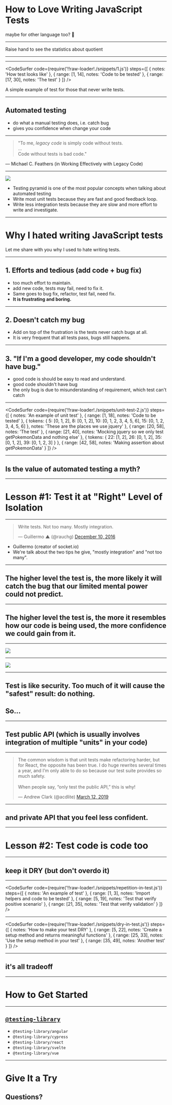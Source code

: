 

<Head>
  <title>How to Love Writing JavaScript Tests</title>
</Head>


# How to Love Writing JavaScript Tests

maybe for other language too? 🤷

---

<TestingQuotient />

<Notes>

Raise hand to see the statistics about quotient

</Notes>

---

<TestingQuotient highlighted />

---

<CodeSurfer
  code={require('!!raw-loader!./snippets/1.js')}
  steps={[
    { notes: 'How test looks like' },
    { range: [1, 14], notes: 'Code to be tested' },
    { range: [17, 30], notes: 'The test' }
  ]}
/>

<Notes>

A simple example of test for those that never write tests.

</Notes>

---

## Automated testing

- do what a manual testing does, i.e. catch bug
- gives you confidence when change your code

---

> "To me, _legacy code_ is simply code without tests. <br />... <br /> Code without tests is bad code."

&mdash; Michael C. Feathers (in Working Effectively with Legacy Code)

---

<Image src="images/testing_pyramid.png" />

<Notes>

- Testing pyramid is one of the most popular concepts when talking about automated testing
- Write most unit tests because they are fast and good feedback loop.
- Write less integration tests because they are slow and more effort to write and investigate.

</Notes>

---

# Why I hated writing JavaScript tests

<Notes>

Let me share with you why I used to hate writing tests.

</Notes>

---

## 1. Efforts and tedious (add code + bug fix)

<Notes>

- too much effort to maintain.
- add new code, tests may fail, need to fix it.
- Same goes to bug fix, refactor, test fail, need fix.
- **It is frustrating and boring.**

</Notes>

---

## 2. Doesn't catch my bug

<Notes>

- Add on top of the frustration is the tests never catch bugs at all.
- It is very frequent that all tests pass, bugs still happens.

</Notes>

---

## 3. "If I'm a good developer, my code shouldn't have bug."

<Notes>

- good code is should be easy to read and understand.
- good code shouldn't have bug
- the only bug is due to misunderstanding of requirement, which test can't catch

</Notes>

---

<CodeSurfer
  code={require('!!raw-loader!./snippets/unit-test-2.js')}
  steps={[
    { notes: 'An example of unit test' },
    { range: [1, 18], notes: 'Code to be tested' },
    {
      tokens: {
        5: [0, 1, 2],
        8: [0, 1, 2],
        10: [0, 1, 2, 3, 4, 5, 6],
        15: [0, 1, 2, 3, 4, 5, 6]
      },
      notes: 'These are the places we use jquery'
    },
    { range: [20, 58], notes: 'The test' },
    {
      range: [21, 40],
      notes:
        'Mocking jquery so we only test getPokemonData and nothing else'
    },
    {
      tokens: {
        22: [1, 2],
        26: [0, 1, 2],
        35: [0, 1, 2],
        39: [0, 1, 2, 3]
      }
    },
    {
      range: [42, 58],
      notes: 'Making assertion about getPokemonData'
    }
  ]}
/>

---


## Is the value of automated testing a myth?

---

# Lesson #1: Test it at "Right" Level of Isolation

---

<blockquote className="twitter-tweet">
  <p lang="en" dir="ltr">
    Write tests. Not too many. Mostly integration.
  </p>
  &mdash; Guillermo ▲ (@rauchg) <a href="https://twitter.com/rauchg/status/807626710350839808?ref_src=twsrc%5Etfw">December 10, 2016</a>
</blockquote>

<Notes>

- Guillermo (creator of socket.io)
- We're talk about the two tips he give, "mostly integration" and "not too many".

</Notes>

---

## The higher level the test is, the more likely it will catch the bug that our limited mental power could not predict.

---

## The higher level the test is, the more it resembles how our code is being used, the more confidence we could gain from it.

---

<Image src="images/man_push_up.gif" />

---

<Image src="images/testing_pyramid_with_tradeoff.png" />

---

## Test is like security. Too much of it will cause the "safest" result: do nothing.

## So...

---

## Test public API (which is usually involves integration of multiple "units" in your code)

---

<blockquote className="twitter-tweet">
  <p lang="en" dir="ltr">
    The common wisdom is that unit tests make refactoring harder, but
    for React, the opposite has been true. I do huge rewrites several
    times a year, and I’m only able to do so because our test suite
    provides so much safety.
    <br />
    <br />
    When people say, “only test the public API,” this is why!
  </p>
  &mdash; Andrew Clark (@acdlite)
  <a href="https://twitter.com/acdlite/status/1105318434085040128?ref_src=twsrc%5Etfw">
    March 12, 2019
  </a>
</blockquote>

---

## and private API that you feel less confident.

---

# Lesson #2: Test code is code too

---

## keep it DRY (but don't overdo it)

---

<CodeSurfer
  code={require('!!raw-loader!./snippets/repetition-in-test.js')}
  steps={[
    { notes: 'An example of test' },
    { range: [1, 3], notes: 'Import helpers and code to be tested' },
    { range: [5, 19], notes: 'Test that verify positive scenario' },
    {
      range: [21, 35],
      notes: 'Test that verify validation'
    }
  ]}
/>

---

<CodeSurfer
  code={require('!!raw-loader!./snippets/dry-in-test.js')}
  steps={[
    { notes: 'How to make your test DRY' },
    {
      range: [5, 22],
      notes: 'Create a setup method and returns meaningful functions'
    },
    { range: [25, 33], notes: 'Use the setup method in your test' },
    {
      range: [35, 49],
      notes: 'Another test'
    }
  ]}
/>

---

## it's all tradeoff

---

# How to Get Started

---

## [`@testing-library`](https://testing-library.com/)

- `@testing-library/angular`
- `@testing-library/cypress`
- `@testing-library/react`
- `@testing-library/svelte`
- `@testing-library/vue`

---


# Give It a Try

<Appear>
  <h2>Questions?</h2>
</Appear>

<Scripts scriptSrc="https://platform.twitter.com/widgets.js" />
